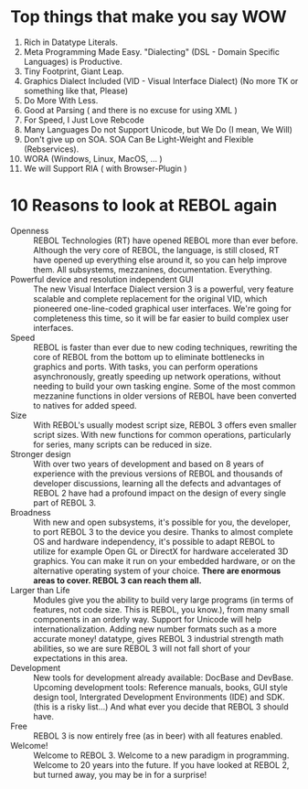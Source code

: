 = Top things that make you say WOW =

#Rich in Datatype Literals.
#Meta Programming Made Easy. "Dialecting" (DSL - Domain Specific Languages) is Productive.
#Tiny Footprint, Giant Leap.
#Graphics Dialect Included (VID - Visual Interface Dialect) (No more TK or something like that, Please)
#Do More With Less.
#Good at Parsing ( and there is no excuse for using XML )
#For Speed, I Just Love Rebcode
#Many Languages Do not Support Unicode, but We Do (I mean, We Will)
#Don't give up on SOA. SOA Can Be Light-Weight and Flexible (Rebservices).
#WORA (Windows, Linux, MacOS, ... )
#We will Support RIA ( with Browser-Plugin )

= 10 Reasons to look at REBOL again =
 
;Openness
:REBOL Technologies (RT) have opened REBOL more than ever before. Although the very core of REBOL, the language, is still closed, RT have opened up everything else around it, so you can help improve them. All subsystems, mezzanines, documentation. Everything.
;Powerful device and resolution independent GUI
:The new Visual Interface Dialect version 3 is a powerful, very feature scalable and complete replacement for the original VID, which pioneered one-line-coded graphical user interfaces. We're going for completeness this time, so it will be far easier to build complex user interfaces.
;Speed
:REBOL is faster than ever due to new coding techniques, rewriting the core of REBOL from the bottom up to eliminate bottlenecks in graphics and ports. With tasks, you can perform operations asynchronously, greatly speeding up network operations, without needing to build your own tasking engine. Some of the most common mezzanine functions in older versions of REBOL have been converted to natives for added speed.
;Size
:With REBOL's usually modest script size, REBOL 3 offers even smaller script sizes. With new functions for common operations, particularly for series, many scripts can be reduced in size.
;Stronger design
:With over two years of development and based on 8 years of experience with the previous versions of REBOL and thousands of developer discussions, learning all the defects and advantages of REBOL 2 have had a profound impact on the design of every single part of REBOL 3.
;Broadness
:With new and open subsystems, it's possible for you, the developer, to port REBOL 3 to the device you desire. Thanks to almost complete OS and hardware independency, it's possible to adapt REBOL to utilize for example Open GL or DirectX for hardware accelerated 3D graphics. You can make it run on your embedded hardware, or on the alternative operating system of your choice. '''There are enormous areas to cover. REBOL 3 can reach them all.'''
;Larger than Life
:Modules give you the ability to build very large programs (in terms of features, not code size. This is REBOL, you know.), from many small components in an orderly way. Support for Unicode will help internationalization. Adding new number formats such as a more accurate money! datatype, gives REBOL 3 industrial strength math abilities, so we are sure REBOL 3 will not fall short of your expectations in this area.
;Development
:New tools for development already available:  DocBase and DevBase. Upcoming development tools: Reference manuals, books, GUI style design tool, Intergrated Development Environments (IDE) and SDK. (this is a risky list...) And what ever you decide that REBOL 3 should have.
;Free
:REBOL 3 is now entirely free (as in beer) with all features enabled.
;Welcome!
:Welcome to REBOL 3. Welcome to a new paradigm in programming. Welcome to 20 years into the future. If you have looked at REBOL 2, but turned away, you may be in for a surprise!
